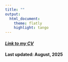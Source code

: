 ```yaml
---
title: ""
output: 
  html_document:
    theme: flatly
    highlight: tango
---
```


#### [*Link to my CV*](https://aaea.execinc.com/edibo/Uploads/Profile_25_10_04_15_47_38_83__207_126_1_7_0.pdf)
#### Last updated: August, 2025

